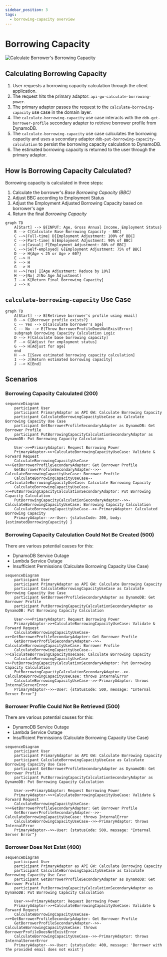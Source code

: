 ```yaml
---
sidebar_position: 3
tags:
  - borrowing-capacity overview
---
```


# Borrowing Capacity

![Calculate Borrower's Borrowing Capacity](/img/borrowing-capacity/calculate-borrowers-borrowing-capacity.svg)

## Calculating Borrowing Capacity

1. User requests a borrowing capacity calculation through the client application.
2. The request hits the primary adaptor: `api-gw-calculate-borrowing-power`.
3. The primary adaptor passes the request to the `calculate-borrowing-capacity` use case in the domain layer.
4. The `calculate-borrowing-capacity` use case interacts with the `ddb-get-borrower-profile` secondary adapter to retrieve borrower profile from DynamoDB.
5. The `calculate-borrowing-capacity` use case calculates the borrowing capacity and uses a secondary adaptor `ddb-put-borrowing-capacity-calculation` to persist the borrowing capacity calculation to DynamoDB.
6. The estimated borrowing capacity is returned to the user through the primary adaptor.



## How Is Borrowing Capacity Calculated?

Borrowing capacity is calculated in three steps:

1. Calculate the borrower's _Base Borrowing Capacity (BBC)_
2. Adjust BBC according to Employment Status
3. Adjust the Employment Adjusted Borrowing Capacity based on borrower's age
4. Return the final _Borrowing Capacity_

```mermaid
graph TD
    A[Start] --> B{INPUT: Age, Gross Annual Income, Employment Status}
    B --> C[Calculate Base Borrowing Capacity - BBC]
    C -->|Full-time| D[Employment Adjustment: 100% of BBC]
    C -->|Part-time| E[Employment Adjustment: 90% of BBC]
    C -->|Casual| F[Employment Adjustment: 80% of BBC]
    C -->|Self-employed| G[Employment Adjustment: 75% of BBC]
    D --> H{Age < 25 or Age > 60?}
    E --> H
    F --> H
    G --> H
    H -->|Yes| I[Age Adjustment: Reduce by 10%]
    H -->|No| J[No Age Adjustment]
    I --> K[Return Final Borrowing Capacity]
    J --> K

```

## `calculate-borrowing-capacity` Use Case

```mermaid
graph TD
    A[Start] --> B[Retrieve borrower's profile using email]
    B --> C{Borrower profile exists?}
    C -- Yes --> D[Calculate borrower's age]
    C -- No --> E[Throw BorrowerProfileDoesNotExistError]
    subgraph Borrowing Capacity Calculation Logic
    D --> F[Calculate base borrowing capacity]
    F --> G[Adjust for employment status]
    G --> H[Adjust for age]
    end
    H --> I[Save estimated borrowing capacity calculation]
    I --> J[Return estimated borrowing capacity]
    J --> K[End]
```

## Scenarios

### Borrowing Capacity Calculated (200)

```mermaid
sequenceDiagram
    participant User
    participant PrimaryAdaptor as API GW: Calculate Borrowing Capacity
    participant CalculateBorrowingCapacityUseCase as Calculate Borrowing Capacity Use Case
    participant GetBorrowerProfileSecondaryAdapter as DynamoDB: Get Borrower Profile
    participant PutBorrowingCapacityCalculationSecondaryAdaptor as DynamoDB: Put Borrowing Capacity Calculation
    
    User->>+PrimaryAdaptor: Request Borrowing Power
    PrimaryAdaptor->>+CalculateBorrowingCapacityUseCase: Validate & Forward Request
    CalculateBorrowingCapacityUseCase->>+GetBorrowerProfileSecondaryAdapter: Get Borrower Profile 
    GetBorrowerProfileSecondaryAdapter-->>-CalculateBorrowingCapacityUseCase: Borrower Profile
    CalculateBorrowingCapacityUseCase-->>CalculateBorrowingCapacityUseCase: Calculate Borrowing Capacity
    CalculateBorrowingCapacityUseCase->>+PutBorrowingCapacityCalculationSecondaryAdaptor: Put Borrowing Capacity Calculation 
    PutBorrowingCapacityCalculationSecondaryAdaptor-->>-CalculateBorrowingCapacityUseCase: Borrowing Capacity Calculation
    CalculateBorrowingCapacityUseCase-->>-PrimaryAdaptor: Calculated Borrowing Capacity 
    PrimaryAdaptor-->>-User: {statusCode: 200, body: {estimatedBorrowingCapacity} }
```

### Borrowing Capacity Calculation Could Not Be Created (500)

There are various potential causes for this:

- DynamoDB Service Outage
- Lambda Service Outage
- Insufficient Permissions (Calculate Borrowing Capacity Use Case) 

```mermaid
sequenceDiagram
    participant User
    participant PrimaryAdaptor as API GW: Calculate Borrowing Capacity
    participant CalculateBorrowingCapacityUseCase as Calculate Borrowing Capacity Use Case
    participant GetBorrowerProfileSecondaryAdapter as DynamoDB: Get Borrower Profile
    participant PutBorrowingCapacityCalculationSecondaryAdaptor as DynamoDB: Put Borrowing Capacity Calculation
    
    User->>+PrimaryAdaptor: Request Borrowing Power
    PrimaryAdaptor->>+CalculateBorrowingCapacityUseCase: Validate & Forward Request
    CalculateBorrowingCapacityUseCase->>+GetBorrowerProfileSecondaryAdapter: Get Borrower Profile 
    GetBorrowerProfileSecondaryAdapter-->>-CalculateBorrowingCapacityUseCase: Borrower Profile
    CalculateBorrowingCapacityUseCase-->>CalculateBorrowingCapacityUseCase: Calculate Borrowing Capacity
    CalculateBorrowingCapacityUseCase->>+PutBorrowingCapacityCalculationSecondaryAdaptor: Put Borrowing Capacity Calculation 
    PutBorrowingCapacityCalculationSecondaryAdaptor-->>-CalculateBorrowingCapacityUseCase: throws InternalError
    CalculateBorrowingCapacityUseCase-->>-PrimaryAdaptor: throws InternalServerError
    PrimaryAdaptor-->>-User: {statusCode: 500, message: "Internal Server Error"}
```
### Borrower Profile Could Not Be Retrieved (500)

There are various potential causes for this:

- DynamoDB Service Outage
- Lambda Service Outage
- Insufficient Permissions (Calculate Borrowing Capacity Use Case) 

```mermaid
sequenceDiagram
    participant User
    participant PrimaryAdaptor as API GW: Calculate Borrowing Capacity
    participant CalculateBorrowingCapacityUseCase as Calculate Borrowing Capacity Use Case
    participant GetBorrowerProfileSecondaryAdapter as DynamoDB: Get Borrower Profile
    participant PutBorrowingCapacityCalculationSecondaryAdaptor as DynamoDB: Put Borrowing Capacity Calculation
    
    User->>+PrimaryAdaptor: Request Borrowing Power
    PrimaryAdaptor->>+CalculateBorrowingCapacityUseCase: Validate & Forward Request
    CalculateBorrowingCapacityUseCase->>+GetBorrowerProfileSecondaryAdapter: Get Borrower Profile 
    GetBorrowerProfileSecondaryAdapter-->>-CalculateBorrowingCapacityUseCase: throws InternalError
    CalculateBorrowingCapacityUseCase-->>-PrimaryAdaptor: throws InternalError
    PrimaryAdaptor-->>-User: {statusCode: 500, message: "Internal Server Error"}
```

### Borrower Does Not Exist (400)

```mermaid
sequenceDiagram
    participant User
    participant PrimaryAdaptor as API GW: Calculate Borrowing Capacity
    participant CalculateBorrowingCapacityUseCase as Calculate Borrowing Capacity Use Case
    participant GetBorrowerProfileSecondaryAdapter as DynamoDB: Get Borrower Profile
    participant PutBorrowingCapacityCalculationSecondaryAdaptor as DynamoDB: Put Borrowing Capacity Calculation
    
    User->>+PrimaryAdaptor: Request Borrowing Power
    PrimaryAdaptor->>+CalculateBorrowingCapacityUseCase: Validate & Forward Request
    CalculateBorrowingCapacityUseCase->>+GetBorrowerProfileSecondaryAdapter: Get Borrower Profile 
    GetBorrowerProfileSecondaryAdapter-->>-CalculateBorrowingCapacityUseCase: throws BorrowerProfileDoesNotExistError
    CalculateBorrowingCapacityUseCase-->>-PrimaryAdaptor: throws InternalServerError
    PrimaryAdaptor-->>-User: {statusCode: 400, message: 'Borrower with the provided email does not exist'}
```